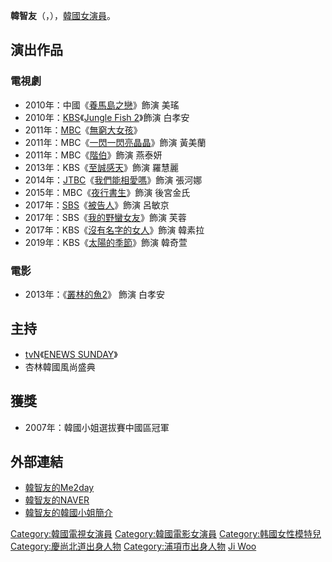 {{藝人
|姓名 = 韓智友
|類型 = 女演員
|圖片 = 
|圖片尺寸 = 
|圖片簡介 = 
|本名 =
|外文名 = 한지우
|外文 = ko
|羅馬拼音 = Han Ji Woo
|英文名 =
|暱稱 =
|其他藝名 = 
|國籍 = {{KOR}}
|出生日期 = {{birth_date_and_age|1987|3|26}}
|出生地點 = {{KOR}}[[慶尚北道|慶尚北道]][[浦項市|浦項市]]
|宗教信仰 = 
|語言 = [[韓語|韓語]]
|配偶 = 
|職業 = [[演員|演員]]
|教育程度 = 
|出道作 = 
|出道日期 = 2007年
|代表作 = 
|活躍年代 =
|唱片公司 = 
|經紀公司 = Tobys Media
|相關團體 = 
|網站 = 
}}

'''韓智友'''（{{lang-ko|'''한지우'''}}，{{bd|1987年|3月26日|||catIdx=Han, Ji Woo}}），[[韓國|韓國]][[女演員|女演員]]。

== 演出作品 ==
=== 電視劇 ===
*2010年：中國《[[養馬島之戀|養馬島之戀]]》飾演 美瑤
*2010年：[[韓國放送公社|KBS]]《[[Jungle_Fish_2|Jungle Fish 2]]》飾演 白孝安
*2011年：[[文化廣播_(韓國)|MBC]]《[[無窮大女孩|無窮大女孩]]》
*2011年：MBC《[[一閃一閃亮晶晶_(韓國電視劇)|一閃一閃亮晶晶]]》飾演 黃美蘭
*2011年：MBC《[[階伯_(電視劇)|階伯]]》飾演 燕泰妍
*2013年：KBS《[[至誠感天|至誠感天]]》飾演 羅慧麗
*2014年：[[JTBC|JTBC]]《[[我們能相愛嗎|我們能相愛嗎]]》飾演 張河娜
*2015年：MBC《[[夜行書生|夜行書生]]》飾演 後宮金氏
*2017年：[[SBS_(韓國)|SBS]]《[[被告人_(韓國電視劇)|被告人]]》飾演 呂敏京
*2017年：SBS《[[我的野蠻女友_(韓國電視劇)|我的野蠻女友]]》飾演 芙蓉
*2017年：KBS《[[沒有名字的女人|沒有名字的女人]]》飾演 韓素拉
*2019年：KBS《[[太陽的季節_(韓國電視劇)|太陽的季節]]》飾演 韓奇萱

=== 電影 ===
*2013年：《[[叢林的魚2|叢林的魚2]]》 飾演 白孝安

==主持==
*[[tvN|tvN]]《[[ENEWS_SUNDAY|ENEWS SUNDAY]]》
*杏林韓國風尚盛典

==獲獎==
*2007年：韓國小姐選拔賽中國區冠軍 

== 外部連結 ==
*[https://web.archive.org/web/20140107225934/http://me2day.net/junglefish_h 韓智友的Me2day]{{ko}}
*[http://blog.naver.com/l1l110000 韓智友的NAVER] {{Wayback|url=http://blog.naver.com/l1l110000 |date=20140107215547 }}{{ko}}
*[https://web.archive.org/web/20140107215644/http://misskorea.hankooki.com/profile_view.php?year_miss=2007&miss_num=45&indexid=1948 韓智友的韓國小姐簡介]{{ko}}
{{Tobys Media}}
{{DEFAULTSORT:Han Ji Woo}}
[[Category:韓國電視女演員|Category:韓國電視女演員]]
[[Category:韓國電影女演員|Category:韓國電影女演員]]
[[Category:韩國女性模特兒|Category:韩國女性模特兒]]
[[Category:慶尚北道出身人物|Category:慶尚北道出身人物]]
[[Category:浦項市出身人物|Category:浦項市出身人物]]
[[Category:韓姓|Ji Woo]]
